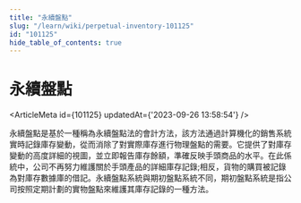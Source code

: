 ```yaml
---
title: "永續盤點"
slug: "/learn/wiki/perpetual-inventory-101125"
id: "101125"
hide_table_of_contents: true
---
```



# 永續盤點

<ArticleMeta id={101125} updatedAt={'2023-09-26 13:58:54'} />
<div className='border-solid border-b border-t-0 my-4 border-[var(--ifm-color-gray-300)]' />

永續盤點是基於一種稱為永續盤點法的會計方法，該方法通過計算機化的銷售系統實時記錄庫存變動，從而消除了對實際庫存進行物理盤點的需要。它提供了對庫存變動的高度詳細的視圖，並立即報告庫存餘額，準確反映手頭商品的水平。在此係統中，公司不再努力維護關於手頭產品的詳細庫存記錄;相反，貨物的購買被記錄為對庫存數據庫的借記。永續盤點系統與期初盤點系統不同，期初盤點系統是指公司按照定期計劃的實物盤點來維護其庫存記錄的一種方法。
